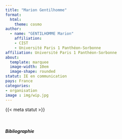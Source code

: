 ```yaml
---
title: "Marion Gentilhomme"
format:
  html:
    theme: cosmo
author: 
  - name: "GENTILHOMME Marion"
    affiliation:  
    - CIST 
    - Université Paris 1 Panthéon-Sorbonne
affiliation: Université Paris 1 Panthéon-Sorbonne
about:
  template: marquee
  image-width: 10em
  image-shape: rounded
statut: IE en communication
pays: France
categories: 
- organisation
image : img/wip.jpg
---
```


{{< meta statut >}}

</br>

##### Bibliographie

::: {#refs}
:::
